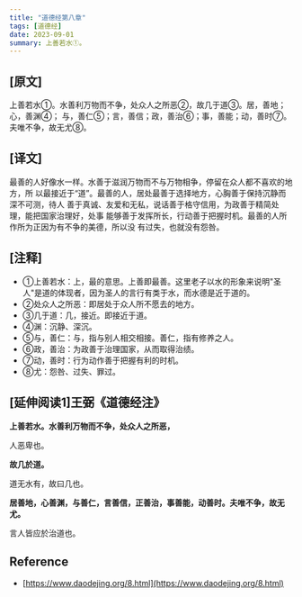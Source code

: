 ```yaml
---
title: "道德经第八章"
tags: [道德经]
date: 2023-09-01
summary: 上善若水①。
---
```


## [原文]

上善若水①。水善利万物而不争，处众人之所恶②，故几于道③。居，善地；心，善渊④；
与，善仁⑤；言，善信；政，善治⑥；事，善能；动，善时⑦。夫唯不争，故无尤⑧。

## [译文]

最善的人好像水一样。水善于滋润万物而不与万物相争，停留在众人都不喜欢的地方，所
以最接近于“道”。最善的人，居处最善于选择地方，心胸善于保持沉静而深不可测，待人
善于真诚、友爱和无私，说话善于格守信用，为政善于精简处理，能把国家治理好，处事
能够善于发挥所长，行动善于把握时机。最善的人所作所为正因为有不争的美德，所以没
有过失，也就没有怨咎。

## [注释]

- ①上善若水：上，最的意思。上善即最善。这里老子以水的形象来说明"圣人"是道的体现者，因为圣人的言行有类于水，而水德是近于道的。
- ②处众人之所恶：即居处于众人所不愿去的地方。
- ③几于道：几，接近。即接近于道。
- ④渊：沉静、深沉。
- ⑤与，善仁：与，指与别人相交相接。善仁，指有修养之人。
- ⑥政，善治：为政善于治理国家，从而取得治绩。
- ⑦动，善时：行为动作善于把握有利的时机。
- ⑧尤：怨咎、过失、罪过。

## [延伸阅读1]王弼《道德经注》

**上善若水。水善利万物而不争，处众人之所恶，**

人恶卑也。

**故几於道。**

道无水有，故曰几也。

**居善地，心善渊，与善仁，言善信，正善治，事善能，动善时。夫唯不争，故无尤。**

言人皆应於治道也。

## Reference

- [https://www.daodejing.org/8.html](https://www.daodejing.org/8.html)